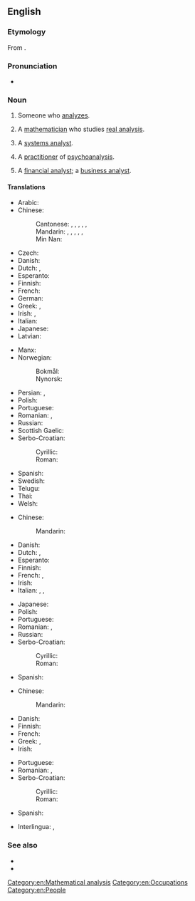 {{also|Analyst}}
==English==

===Etymology===
From {{der|en|fr|analyste}}.

===Pronunciation===
* {{audio|en-us-analyst.ogg|Audio (US)|lang=en}}

===Noun===
{{en-noun}}

# Someone who [[analyze]]s.
# {{lb|en|mathematics}} A [[mathematician]] who studies [[real analysis]].
# {{lb|en|computing}} A [[systems analyst]].
# {{lb|en|psychiatry}} A [[practitioner]] of [[psychoanalysis]].
# A [[financial analyst]]; a [[business analyst]].

====Translations====
{{trans-top|person who analyses}}
* Arabic: {{t|ar|مُحَلِّل مُتَخَصِّص|m}}
* Chinese:
*: Cantonese: {{t|yue|分析家|tr=fan1 sik1 gaa1}}, {{t|yue|分析者|tr=fan1 sik1 ze2}}, {{t|yue|分析師}}, {{t|yue|分析师|tr=fan1 sik1 si1}}, {{t|yue|分析員}}, {{t|yue|分析员|tr=fan1 sik1 jyun4}}
*: Mandarin: {{t+|cmn|分析家|tr=fēnxījiā}}, {{t|cmn|分析者|tr=fēnxīzhě}}, {{t+|cmn|分析師}}, {{t+|cmn|分析师|tr=fēnxīshī}}, {{t+|cmn|分析員}}, {{t+|cmn|分析员|tr=fēnxīyuán}}
*: Min Nan: {{t|nan|分析家|tr=hun-sek-ka}}
* Czech: {{t|cs|analytik|m}}
* Danish: {{t-needed|da}}
* Dutch: {{t+|nl|analist|m}}, {{t+|nl|analiste|f}}
* Esperanto: {{t|eo|analizisto}}
* Finnish: {{t+|fi|analyytikko}}
* French: {{t+|fr|analyste|m}}
* German: {{t+|de|Analytiker|m}}
* Greek: {{t+|el|αναλυτής|m}}, {{t+|el|αναλύτρια|f}}
* Irish: {{t|ga|anailísí|m}}, {{t-check|ga|taifeoir|m}}
* Italian: {{t+|it|analista|m|f}}
* Japanese: {{t+|ja|アナリスト|tr=anarisuto}}
* Latvian: {{t|lv|analītiķis|m}}
{{trans-mid}}
* Manx: {{t|gv|bun-ronseyder|m}}
* Norwegian:
*: Bokmål: {{t|nb|analytiker|m}}
*: Nynorsk: {{t|nn|analytikar|m}}
* Persian: {{t+|fa|گزارشگر|tr=Gozarescgær}}, {{t+|fa|تحلیلگر|tr=tæhlilgær}}
* Polish: {{t+|pl|analityk|m}}
* Portuguese: {{t+|pt|analista|m|f}}
* Romanian: {{t+|ro|analist|m}}, {{t+|ro|analistă|f}}
* Russian: {{t+|ru|анали́тик|m}}
* Scottish Gaelic: {{t|gd|mion-sgrùdair|m}}
* Serbo-Croatian:
*: Cyrillic: {{t|sh|аналѝтича̄р|m}}
*: Roman: {{t+|sh|analìtičār|m}}
* Spanish: {{t|es|analista|m|f}}
* Swedish: {{t+|sv|analytiker|c}}
* Telugu: {{t|te|విశ్లేషకుడు|m}}
* Thai: {{t|th|นักวิเคราะห์}}
* Welsh: {{t|cy|dadansoddwr|m}}
{{trans-bottom}}

{{trans-see|systems analyst}}

{{trans-top|psychoanalysis practitioner}}
* Chinese:
*: Mandarin: {{t-needed|cmn}}
* Danish: {{t-needed|da}}
* Dutch: {{t|nl|psycho-analist|m}}, {{t|nl|psycho-analiste|f}}
* Esperanto: {{t|eo|psikanalizisto}}
* Finnish: {{t+|fi|psykoanalyytikko}}
* French: {{t+|fr|analyste|m}}, {{t+|fr|psychanalyste|m}}
* Irish: {{t|ga|síocanailísí|m}}
* Italian: {{t+|it|analista|m}}, {{g|f}}, {{t+|it|psicanalista|m|f}}
{{trans-mid}}
* Japanese: {{t|ja|精神分析学者|tr=せいしんぶんせきがくしゃ, seishinnbunsekigakusha}}
* Polish: {{t+|pl|psychoanalityk|m}}
* Portuguese: {{t+|pt|psicanalista|m|f}}
* Romanian: {{t+|ro|psihanalist|m}}, {{t+|ro|psihanalistă|f}}
* Russian: {{t+|ru|психиа́тр|m}}
* Serbo-Croatian:
*: Cyrillic: {{t|sh|психоаналѝтича̄р|m}}
*: Roman: {{t+|sh|psihoanalìtičār|m}}
* Spanish: {{t|es|psicoanalista|m|f}}
{{trans-bottom}}

{{trans-top|financial or business analyst}}
* Chinese:
*: Mandarin: {{t-needed|cmn}}
* Danish: {{t-needed|da}}
* Finnish: {{t+|fi|analyytikko}}
* French: {{t+|fr|analyste|m}}
* Greek: {{t+|el|αναλυτής|m}}, {{t+|el|αναλύτρια|f}}
* Irish: {{t|ga|anailísí|m}}
{{trans-mid}}
* Portuguese: {{t+|pt|analista|m|f}}
* Romanian: {{t+|ro|analist|m}}, {{t+|ro|analistă|f}}
* Serbo-Croatian:
*: Cyrillic: {{t|sh|аналѝтича̄р|m}}
*: Roman: {{t+|sh|analìtičār|m}}
* Spanish: {{t|es|analista|m|f}}
{{trans-bottom}}

{{checktrans-top}}
* Interlingua: {{t-check|ia|analysta}}, {{t-check|ia|analysator}}
{{trans-mid}}
{{trans-bottom}}

===See also===
* {{l|en|analyst programmer}}
* {{l|en|annalist}}

[[Category:en:Mathematical analysis]]

[[Category:en:Occupations]]
[[Category:en:People]]